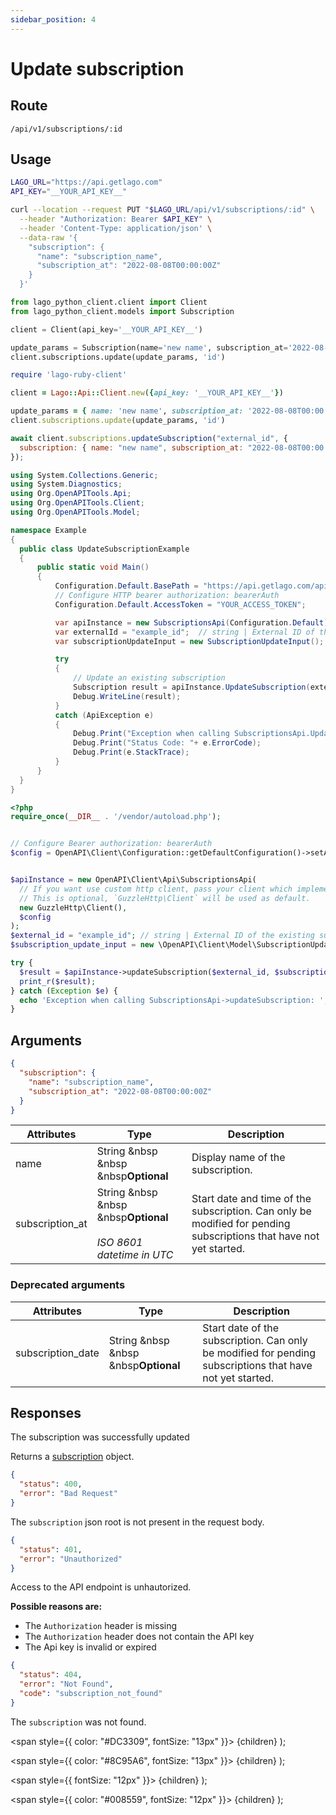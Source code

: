 ```yaml
---
sidebar_position: 4
---
```



# Update subscription

## Route

```curl title="PUT"
/api/v1/subscriptions/:id
```

## Usage

<Tabs groupId="prog-language">
  <TabItem value="curl" label="Curl" default>

  ```bash
  LAGO_URL="https://api.getlago.com"
  API_KEY="__YOUR_API_KEY__"

  curl --location --request PUT "$LAGO_URL/api/v1/subscriptions/:id" \
    --header "Authorization: Bearer $API_KEY" \
    --header 'Content-Type: application/json' \
    --data-raw '{
      "subscription": {
        "name": "subscription_name",
        "subscription_at": "2022-08-08T00:00:00Z"
      }
    }'
  ```
  </TabItem>

  <TabItem value="python" label="Python">

  ```python
  from lago_python_client.client import Client
  from lago_python_client.models import Subscription

  client = Client(api_key='__YOUR_API_KEY__')

  update_params = Subscription(name='new name', subscription_at='2022-08-08T00:00:00Z')
  client.subscriptions.update(update_params, 'id')
  ```
  </TabItem>

  <TabItem value="ruby" label="Ruby">

  ```ruby
  require 'lago-ruby-client'

  client = Lago::Api::Client.new({api_key: '__YOUR_API_KEY__'})

  update_params = { name: 'new name', subscription_at: '2022-08-08T00:00:00Z' }
  client.subscriptions.update(update_params, 'id')
  ```
  </TabItem>

  <TabItem value="javascript" label="Javascript">

  ```javascript
  await client.subscriptions.updateSubscription("external_id", {
    subscription: { name: "new name", subscription_at: "2022-08-08T00:00:00Z" },
  });
  ```
  </TabItem>

  <TabItem value="csharp" label="C#">

  ```csharp
using System.Collections.Generic;
using System.Diagnostics;
using Org.OpenAPITools.Api;
using Org.OpenAPITools.Client;
using Org.OpenAPITools.Model;

namespace Example
{
    public class UpdateSubscriptionExample
    {
        public static void Main()
        {
            Configuration.Default.BasePath = "https://api.getlago.com/api/v1";
            // Configure HTTP bearer authorization: bearerAuth
            Configuration.Default.AccessToken = "YOUR_ACCESS_TOKEN";

            var apiInstance = new SubscriptionsApi(Configuration.Default);
            var externalId = "example_id";  // string | External ID of the existing subscription
            var subscriptionUpdateInput = new SubscriptionUpdateInput(); // SubscriptionUpdateInput | Update an existing subscription

            try
            {
                // Update an existing subscription
                Subscription result = apiInstance.UpdateSubscription(externalId, subscriptionUpdateInput);
                Debug.WriteLine(result);
            }
            catch (ApiException e)
            {
                Debug.Print("Exception when calling SubscriptionsApi.UpdateSubscription: " + e.Message );
                Debug.Print("Status Code: "+ e.ErrorCode);
                Debug.Print(e.StackTrace);
            }
        }
    }
}
  ```
  </TabItem>
  <TabItem value="php" label="PHP">

  ```php
<?php
require_once(__DIR__ . '/vendor/autoload.php');


// Configure Bearer authorization: bearerAuth
$config = OpenAPI\Client\Configuration::getDefaultConfiguration()->setAccessToken('YOUR_ACCESS_TOKEN');


$apiInstance = new OpenAPI\Client\Api\SubscriptionsApi(
    // If you want use custom http client, pass your client which implements `GuzzleHttp\ClientInterface`.
    // This is optional, `GuzzleHttp\Client` will be used as default.
    new GuzzleHttp\Client(),
    $config
);
$external_id = "example_id"; // string | External ID of the existing subscription
$subscription_update_input = new \OpenAPI\Client\Model\SubscriptionUpdateInput(); // \OpenAPI\Client\Model\SubscriptionUpdateInput | Update an existing subscription

try {
    $result = $apiInstance->updateSubscription($external_id, $subscription_update_input);
    print_r($result);
} catch (Exception $e) {
    echo 'Exception when calling SubscriptionsApi->updateSubscription: ', $e->getMessage(), PHP_EOL;
}
  ```
  </TabItem>
</Tabs>

## Arguments

```json
{
  "subscription": {
    "name": "subscription_name",
    "subscription_at": "2022-08-08T00:00:00Z"
  }
}
```

| Attributes | Type | Description |
|--|--|--|
| name | String &nbsp &nbsp &nbsp<Optional>**Optional**</Optional> | Display name of the subscription. |
| subscription_at | String &nbsp &nbsp &nbsp<Optional>**Optional**</Optional><br></br><Comment>*ISO 8601 datetime in UTC*</Comment> | Start date and time of the subscription. Can only be modified for pending subscriptions that have not yet started.|


### Deprecated arguments

| Attributes | Type | Description |
|--|--|--|
| subscription_date | String &nbsp &nbsp &nbsp<Optional>**Optional**</Optional> | Start date of the subscription. Can only be modified for pending subscriptions that have not yet started.|

## Responses

<Tabs>
  <TabItem value="200" label="HTTP 200" default>
  The subscription was successfully updated

  Returns a [subscription](./subscription-object) object.
  </TabItem>

  <TabItem value="400" label="HTTP 400">

  ```json
  {
    "status": 400,
    "error": "Bad Request"
  }
  ```

  The `subscription` json root is not present in the request body.
  </TabItem>

  <TabItem value="401" label="HTTP 401">

  ```json
  {
    "status": 401,
    "error": "Unauthorized"
  }
  ```

  Access to the API endpoint is unhautorized.

  **Possible reasons are:**
  * The `Authorization` header is missing
  * The `Authorization` header does not contain the API key
  * The Api key is invalid or expired


  </TabItem>

  <TabItem value="404" label="HTTP 404">

  ```json
  {
    "status": 404,
    "error": "Not Found",
    "code": "subscription_not_found"
  }
  ```

  The `subscription` was not found.
  </TabItem>
</Tabs>



  <span
    style={{
      color: "#DC3309",
      fontSize: "13px"
    }}>
    {children}
  </span>
);

  <span
    style={{
      color: "#8C95A6",
      fontSize: "13px"
    }}>
    {children}
  </span>
);

  <span
    style={{
      fontSize: "12px"
    }}>
    {children}
  </span>
);

  <span
    style={{
      color: "#008559",
      fontSize: "12px"
    }}>
    {children}
  </span>
);
